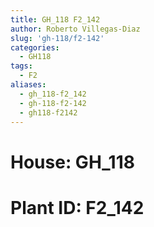 ```yaml
---
title: GH_118 F2_142
author: Roberto Villegas-Diaz
slug: 'gh-118/f2-142'
categories:
  - GH118
tags:
  - F2
aliases:
  - gh_118-f2_142
  - gh-118-f2-142
  - gh118-f2142
---
```


# **House**: GH_118
# **Plant ID**: F2_142

